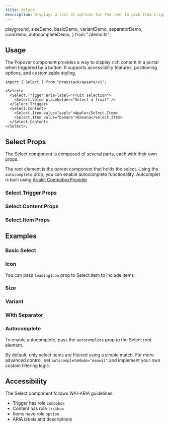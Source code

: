 ```yaml
---
title: Select
description: Displays a list of options for the user to pick from—triggered by a button.
---
```


  playground,
  sizeDemo,
  basicDemo,
  variantDemo,
  separatorDemo,
  iconDemo,
  autocompleteDemo,
} from "./demo.ts";

<Demo data={playground} />

## Usage

The Popover component provides a way to display rich content in a portal when triggered by a button. It supports accessibility features, positioning options, and customizable styling.

```tsx
import { Select } from "@raystack/apsara/v1";

<Select>
  <Select.Trigger aria-label="Fruit selection">
    <Select.Value placeholder="Select a fruit" />
  </Select.Trigger>
  <Select.Content>
    <Select.Item value="apple">Apple</Select.Item>
    <Select.Item value="banana">Banana</Select.Item>
  </Select.Content>
</Select>;
```

## Select Props

The Select component is composed of several parts, each with their own props.

The root element is the parent component that holds the select. Using the `autocomplete` prop, you can enable autocomplete functionality. Autcomplet is built using [Ariakit ComboboxProvider](https://ariakit.org/reference/combobox-provider)

<auto-type-table path="./props.ts" name="SelectRootProps" />

### Select.Trigger Props

<auto-type-table path="./props.ts" name="SelectTriggerProps" />

### Select.Content Props

<auto-type-table path="./props.ts" name="SelectContentProps" />

### Select.Item Props

<auto-type-table path="./props.ts" name="SelectItemProps" />

## Examples

### Basic Select

<Demo data={basicDemo} />

### Icon

You can pass `leadingIcon` prop to Select.Item to include items

<Demo data={iconDemo} />

### Size

<Demo data={sizeDemo} />

### Variant

<Demo data={variantDemo} />

### With Separator

<Demo data={separatorDemo} />

### Autocomplete

To enable autocomplete, pass the `autocomplete` prop to the Select root element.

By default, only select items are filtered using a simple match. For more advanced control, set `autocompleteMode="manual"` and implement your own custom filtering logic.

<Demo data={autocompleteDemo} />

## Accessibility

The Select component follows WAI-ARIA guidelines:

- Trigger has role `combobox`
- Content has role `listbox`
- Items have role `option`
- ARIA labels and descriptions
